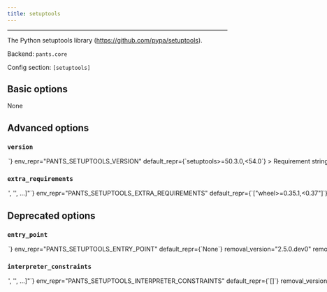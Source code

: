 ```yaml
---
title: setuptools
---
```



---

The Python setuptools library (https://github.com/pypa/setuptools).

Backend: <span className="color--primary">`pants.core`</span>

Config section: <span className="color--primary">`[setuptools]`</span>

<span className={styles.options}>

## Basic options

None

## Advanced options

### `version`

<Option
  cli_repr={`--setuptools-version=<str>`}
  env_repr="PANTS_SETUPTOOLS_VERSION"
  default_repr={`setuptools>=50.3.0,<54.0`}
>
  Requirement string for the tool.
</Option>

### `extra_requirements`

<Option
  cli_repr={`--setuptools-extra-requirements="['<str>', '<str>', ...]"`}
  env_repr="PANTS_SETUPTOOLS_EXTRA_REQUIREMENTS"
  default_repr={`["wheel>=0.35.1,<0.37"]`}
>
  Any additional requirement strings to use with the tool. This is useful if the
  tool allows you to install plugins or if you need to constrain a dependency to
  a certain version.
</Option>

## Deprecated options

### `entry_point`

<Option
  cli_repr={`--setuptools-entry-point=<str>`}
  env_repr="PANTS_SETUPTOOLS_ENTRY_POINT"
  default_repr={`None`}
  removal_version="2.5.0.dev0"
  removal_hint={"This option was never used."}
>
  DEPRECATED: Unused.
</Option>

### `interpreter_constraints`

<Option
  cli_repr={`--setuptools-interpreter-constraints="['<str>', '<str>', ...]"`}
  env_repr="PANTS_SETUPTOOLS_INTERPRETER_CONSTRAINTS"
  default_repr={`[]`}
  removal_version="2.5.0.dev0"
  removal_hint={
    "Interpreter constraints for setup.py execution are now derived from the `python_distribution` being packaged so this option is not needed."
  }
>
  DEPRECATED: Python interpreter constraints to use when selecting an
  interpreter to package `python_distribution` targets using setup.py.
</Option>

</span>

